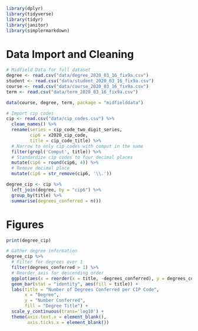 ```r
library(dplyr)
library(tidyverse)
library(tidyr)
library(janitor)
library(simplermarkdown)
```

# Data Import and Cleaning

```r
# Midfield Data for full dataset
degree <- read.csv("data/degree_2020_03_16_fix9a.csv")
student <- read.csv("data/student_2020_03_16_fix9a.csv")
course <- read.csv("data/course_2020_03_16_fix9a.csv")
term <- read.csv("data/term_2020_03_16_fix9a.csv")
```

```r
data(course, degree, term, package = "midfielddata")
```

```r
# Import cip codes 
cip <- read.csv("data/cip_codes.csv") %>%
  clean_names() %>%
  rename(series = cip_code_two_digit_series, 
         cip6 = x2020_cip_code,
         title = cip_code_title) %>%
  # Narrow to only cip codes with comput in the name
  filter(grepl('Comput', title)) %>%
  # Standardize cip codes to four decimal places 
  mutate(cip6 = round(cip6, 4)) %>%
  # Remove decimal place
  mutate(cip6 = str_remove(cip6, '\\.')) 
```

```r
degree_cip <- cip %>%
  left_join(degree, by = "cip6") %>%
  group_by(title) %>% 
  summarise(degrees_conferred = n())
```

# Figures

```r
print(degree_cip)
```

```r
# Gather degree information
degree_cip %>%
  # Filter for degrees over 1
  filter(degrees_conferred > 1) %>%
  # Reorder axis for descending order
  ggplot(aes(x = reorder(x = title, -degrees_conferred), y = degrees_conferred)) +
  geom_bar(stat = "identity", aes(fill = title)) +
  labs(title = "Number of Degrees Conferred per CIP Code",
       x = "Degree",
       y = "Number Conferred",
       fill = "Degree Title") +
  scale_y_continuous(trans='log10') +
  theme(axis.text.x = element_blank(),
        axis.ticks.x = element_blank())
```



